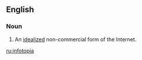 ==English==

===Noun===
{{en-noun}}

# An [[ideal]]ized non-commercial form of the Internet.

[[ru:infotopia]]